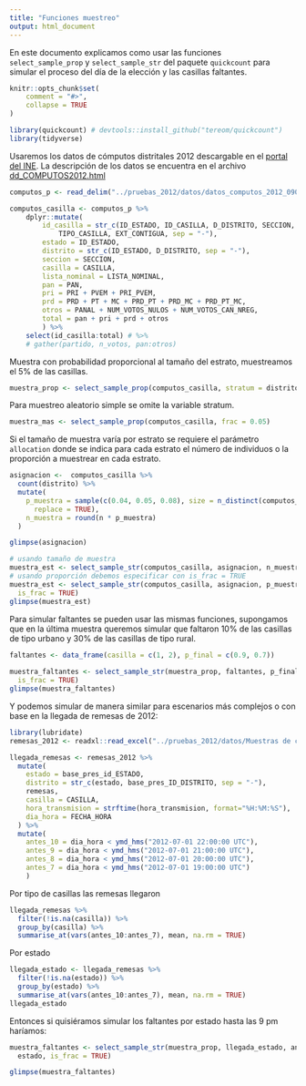 ```yaml
---
title: "Funciones muestreo"
output: html_document
---
```


En este documento explicamos como usar las funciones `select_sample_prop` y 
`select_sample_str` del paquete `quickcount` para simular el proceso del día de 
la elección y las casillas faltantes.

```r
knitr::opts_chunk$set(
    comment = "#>",
    collapse = TRUE
)
```

```r
library(quickcount) # devtools::install_github("tereom/quickcount")
library(tidyverse)
```

Usaremos los datos de cómputos distritales 2012 descargable en el [portal del INE](http://portalanterior.ine.mx/archivos3/portal/historico/contenido/Procesos_Electorales_Acervo_Electronico/). La descripción de los datos se encuentra en el archivo [dd_COMPUTOS2012.html](datos/datos_computos_2012_09072012_2015/dd_COMPUTOS2012.hmtl)

```r
computos_p <- read_delim("../pruebas_2012/datos/datos_computos_2012_09072012_2015/datos_computos_casillas_presidente.txt", "|", escape_double = FALSE, trim_ws = TRUE)

computos_casilla <- computos_p %>%
    dplyr::mutate(
        id_casilla = str_c(ID_ESTADO, ID_CASILLA, D_DISTRITO, SECCION, 
            TIPO_CASILLA, EXT_CONTIGUA, sep = "-"),
        estado = ID_ESTADO,
        distrito = str_c(ID_ESTADO, D_DISTRITO, sep = "-"),
        seccion = SECCION, 
        casilla = CASILLA, 
        lista_nominal = LISTA_NOMINAL,
        pan = PAN, 
        pri = PRI + PVEM + PRI_PVEM, 
        prd = PRD + PT + MC + PRD_PT + PRD_MC + PRD_PT_MC, 
        otros = PANAL + NUM_VOTOS_NULOS + NUM_VOTOS_CAN_NREG, 
        total = pan + pri + prd + otros
        ) %>% 
    select(id_casilla:total) # %>% 
    # gather(partido, n_votos, pan:otros)
```

Muestra con probabilidad proporcional al tamaño del estrato, muestreamos 
el 5% de las casillas.

```r
muestra_prop <- select_sample_prop(computos_casilla, stratum = distrito, 0.05)
```

Para muestreo aleatorio simple se omite la variable stratum.

```r
muestra_mas <- select_sample_prop(computos_casilla, frac = 0.05)
```

Si el tamaño de muestra varía por estrato se requiere el parámetro `allocation`
donde se indica para cada estrato el número de individuos o la proporción a 
muestrear en cada estrato.

```r
asignacion <-  computos_casilla %>% 
  count(distrito) %>% 
  mutate(
    p_muestra = sample(c(0.04, 0.05, 0.08), size = n_distinct(computos_casilla$distrito), 
      replace = TRUE),
    n_muestra = round(n * p_muestra)
  )

glimpse(asignacion)

# usando tamaño de muestra
muestra_est <- select_sample_str(computos_casilla, asignacion, n_muestra, distrito)
# usando proporción debemos especificar con is_frac = TRUE
muestra_est <- select_sample_str(computos_casilla, asignacion, p_muestra, distrito, 
  is_frac = TRUE)
glimpse(muestra_est)
```

Para simular faltantes se pueden usar las mismas funciones, supongamos que 
en la última muestra queremos simular que faltaron 10% de las casillas de tipo
urbano y 30% de las casillas de tipo rural.

```r
faltantes <- data_frame(casilla = c(1, 2), p_final = c(0.9, 0.7))
  
muestra_faltantes <- select_sample_str(muestra_prop, faltantes, p_final, casilla, 
  is_frac = TRUE)
glimpse(muestra_faltantes)
```

Y podemos simular de manera similar para escenarios más complejos o con base
en la llegada de remesas de 2012:

```r
library(lubridate)
remesas_2012 <- readxl::read_excel("../pruebas_2012/datos/Muestras de conteos rápidos 2012_2017/ConRemesaFinal/Base_Conteo_Presidencial 2012_final.xlsx")

llegada_remesas <- remesas_2012 %>% 
  mutate(
    estado = base_pres_id_ESTADO, 
    distrito = str_c(estado, base_pres_ID_DISTRITO, sep = "-"), 
    remesas,
    casilla = CASILLA, 
    hora_transmision = strftime(hora_transmision, format="%H:%M:%S"),
    dia_hora = FECHA_HORA
  ) %>% 
  mutate(
    antes_10 = dia_hora < ymd_hms("2012-07-01 22:00:00 UTC"), 
    antes_9 = dia_hora < ymd_hms("2012-07-01 21:00:00 UTC"),
    antes_8 = dia_hora < ymd_hms("2012-07-01 20:00:00 UTC"),
    antes_7 = dia_hora < ymd_hms("2012-07-01 19:00:00 UTC")
    )
```

Por tipo de casillas las remesas llegaron

```r
llegada_remesas %>% 
  filter(!is.na(casilla)) %>% 
  group_by(casilla) %>% 
  summarise_at(vars(antes_10:antes_7), mean, na.rm = TRUE)
```

Por estado

```r
llegada_estado <- llegada_remesas %>% 
  filter(!is.na(estado)) %>% 
  group_by(estado) %>% 
  summarise_at(vars(antes_10:antes_7), mean, na.rm = TRUE)
llegada_estado
```

Entonces si quisiéramos simular los faltantes por estado hasta las 9 pm haríamos:

```r
muestra_faltantes <- select_sample_str(muestra_prop, llegada_estado, antes_9, 
  estado, is_frac = TRUE)

glimpse(muestra_faltantes)
```





